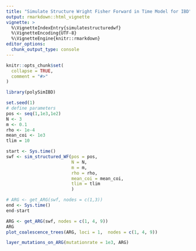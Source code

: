 ```yaml
---
title: "Simulate Structure Wright Fisher Forward in Time Model for IBD"
output: rmarkdown::html_vignette
vignette: >
  %\VignetteIndexEntry{simulatestructuredwf}
  %\VignetteEncoding{UTF-8}
  %\VignetteEngine{knitr::rmarkdown}
editor_options: 
  chunk_output_type: console
---
```


```r
knitr::opts_chunk$set(
  collapse = TRUE,
  comment = "#>"
)
```

```r
library(polySimIBD)
```


```r
set.seed(1)
# define parameters
pos <- seq(1,1e3,1e2)
N <- 3
m <- 0.1
rho <- 1e-4 
mean_coi <- 1e3
tlim = 10

start <- Sys.time()
swf <- sim_structured_WF(pos = pos,
                         N = N, 
                         m = m,
                         rho = rho, 
                         mean_coi = mean_coi,
                         tlim = tlim
                         )

# ARG <- get_ARG(swf, nodes = c(1,3))
end <- Sys.time()
end-start

ARG <- get_ARG(swf, nodes = c(1, 4, 9))
ARG
plot_coalescence_trees(ARG, loci = 1,  nodes = c(1, 4, 9))

layer_mutations_on_ARG(mutationrate = 1e3, ARG)



```

